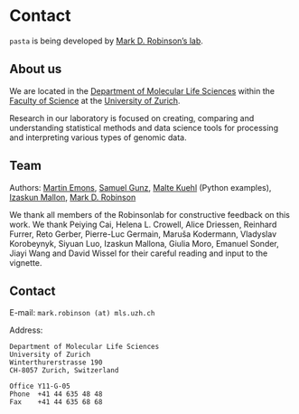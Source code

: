 # Contact
`pasta` is being developed by [Mark D. Robinson's lab](https://robinsonlabuzh.github.io/).

## About us
We are located in the [Department of Molecular Life Sciences](https://www.mls.uzh.ch/en.html) within the [Faculty of Science](https://www.mnf.uzh.ch/en.html) at the [University of Zurich](https://www.uzh.ch/en.html).

Research in our laboratory is focused on creating, comparing and understanding statistical methods and data science tools for processing and interpreting various types of genomic data.

## Team
Authors: [Martin Emons](https://www.mls.uzh.ch/en/research/robinson/groupmembers/martin-emons.html), [Samuel Gunz](https://www.mls.uzh.ch/en/research/robinson/groupmembers/samuel-gunz.html), [Malte Kuehl](https://www.au.dk/en/malte.kuehl@clin.au.dk) (Python examples), [Izaskun Mallon](https://orcid.org/0000-0002-2853-7526), [Mark D. Robinson](https://www.mls.uzh.ch/en/research/robinson/professor-robinson.html) \

We thank all members of the Robinsonlab for constructive feedback on this work. We thank Peiying Cai, Helena L. Crowell, Alice Driessen, Reinhard Furrer, Reto Gerber, Pierre-Luc Germain, Maruša Kodermann, Vladyslav Korobeynyk, Siyuan Luo, Izaskun Mallona, Giulia Moro, Emanuel Sonder, Jiayi Wang and David Wissel for their careful reading and input to the vignette.

## Contact
E-mail: `mark.robinson (at) mls.uzh.ch`

Address:
```
Department of Molecular Life Sciences
University of Zurich
Winterthurerstrasse 190
CH-8057 Zurich, Switzerland

Office Y11-G-05
Phone  +41 44 635 48 48
Fax    +41 44 635 68 68
```